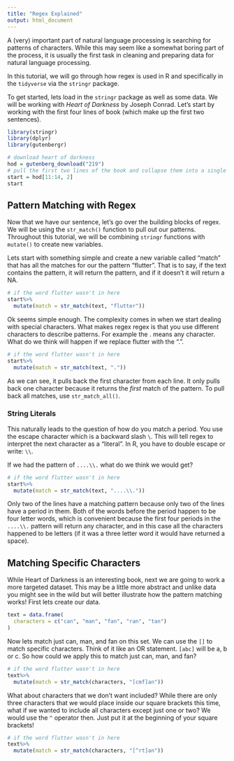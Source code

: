 ```yaml
---
title: "Regex Explained"
output: html_document
---
```


A (very) important part of natural language processing is searching for patterns of characters. While this may seem like a somewhat boring part of the process, it is usually the first task in cleaning and preparing data for natural language processing. 

In this tutorial, we will go through how regex is used in R and specifically in the `tidyverse` via the `stringr` package. 

To get started, lets load in the `stringr` package as well as some data. We will be working with *Heart of Darkness* by Joseph Conrad. Let's start by working with the first four lines of book (which make up the first two sentences). 

```r

library(stringr)
library(dplyr)
library(gutenbergr)

# download heart of darkness
hod = gutenberg_download("219") 
# pull the first two lines of the book and collapse them into a single character vector
start = hod[11:14, 2]
start
```

## Pattern Matching with Regex

Now that we have our sentence, let's go over the building blocks of regex. We will be using the `str_match()` function to pull out our patterns. Throughout this tutorial, we will be combining `stringr` functions with `mutate()` to create new variables. 

Lets start with something simple and create a new variable called "match" that has all the matches for our the pattern "flutter". That is to say, if the text contains the pattern, it will return the pattern, and if it doesn't it will return a NA.

```r
# if the word flutter wasn't in here 
start%>%
  mutate(match = str_match(text, "flutter"))

```

Ok seems simple enough. The complexity comes in when we start dealing with special characters. What makes regex regex is that you use different characters to describe patterns. For example the . means any character. What do we think will happen if we replace flutter with the ".".
```r
# if the word flutter wasn't in here 
start%>%
  mutate(match = str_match(text, "."))

```

As we can see, it pulls back the first character from each line. It only pulls back one character because it returns the *first* match of the pattern. To pull back all matches, use `str_match_all()`.

### String Literals
This naturally leads to the question of how do you match a period. You use the escape character which is a backward slash `\`. This will tell regex to interpret the next character as a "literal". In R, you have to double escape or write: `\\`.

If we had the pattern of `....\\.` what do we think we would get?

```r
# if the word flutter wasn't in here 
start%>%
  mutate(match = str_match(text, "....\\."))

```

Only two of the lines have a matching pattern because only two of the lines have a period in them. Both of the words before the period happen to be four letter words, which is convenient because the first four periods in the `....\\.` pattern will return any character, and in this case all the characters happened to be letters (if it was a three letter word it would have returned a space).

## Matching Specific Characters

While Heart of Darkness is an interesting book, next we are going to work a more targeted dataset. This may be a little more abstract and unlike data you might see in the wild but will better illustrate how the pattern matching works! First lets create our data.

```r

text = data.frame(
  characters = c("can", "man", "fan", "ran", "tan")
)

```

Now lets match just can, man, and fan on this set. We can use the `[]` to match specific characters. Think of it like an OR statement. `[abc]` will be a, b or c. So how could we apply this to match just can, man, and fan? 

```r
# if the word flutter wasn't in here 
text%>%
  mutate(match = str_match(characters, "[cmf]an"))

```

What about characters that we don't want included? While there are only three characters that we would place inside our square brackets this time, what if we wanted to include all characters except just one or two? We would use the `^` operator then. Just put it at the beginning of your square brackets!

```r
# if the word flutter wasn't in here 
text%>%
  mutate(match = str_match(characters, "[^rt]an"))

```